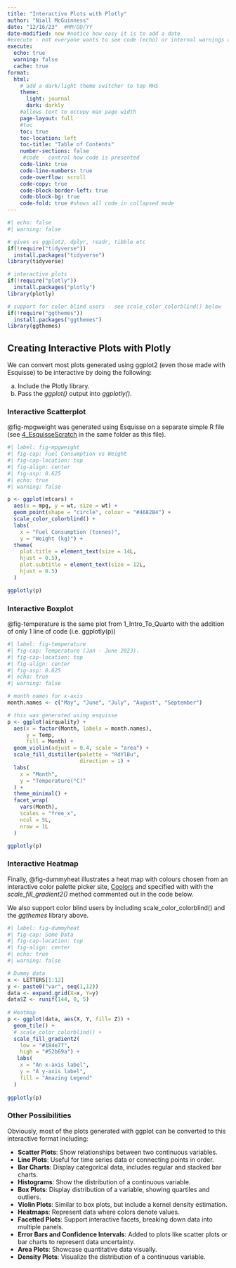 ```yaml
---
title: "Interactive Plots with Plotly"
author: "Niall McGuinness"
date: "12/16/23"  #MM/DD/YY
date-modified: now #notice how easy it is to add a date
#execute - not everyone wants to see code (echo) or internal warnings and we can also cache code output to speed up our render process - we can still override this in the code chunks (see below)
execute:
  echo: true
  warning: false
  cache: true
format: 
  html:
    # add a dark/light theme switcher to top RHS
    theme:            
      light: journal
      dark: darkly
    #allows text to occupy max page width
    page-layout: full 
    #toc
    toc: true
    toc-location: left
    toc-title: "Table of Contents"
    number-sections: false
     #code - control how code is presented
    code-link: true
    code-line-numbers: true
    code-overflow: scroll
    code-copy: true
    code-block-border-left: true
    code-block-bg: true
    code-fold: true #shows all code in collapsed mode
---
```



```r
#| echo: false
#| warning: false

# gives us ggplot2, dplyr, readr, tibble etc
if(!require("tidyverse"))
  install.packages("tidyverse")
library(tidyverse)

# interactive plots
if(!require("plotly"))
  install.packages("plotly")
library(plotly)

# support for color blind users - see scale_color_colorblind() below
if(!require("ggthemes"))
  install.packages("ggthemes")
library(ggthemes)

```

## Creating Interactive Plots with Plotly

We can convert most plots generated using ggplot2 (even those made with Esquisse) to be interactive by doing the following:

a. Include the Plotly library.
b. Pass the *ggplot()* output into *ggplotly()*.

### Interactive Scatterplot

@fig-mpgweight was generated using Esquisse on a separate simple R file (see  [4_EsquisseScratch](./4_EsquisseScratch.R) in the same folder as this file).

```r
#| label: fig-mpgweight
#| fig-cap: Fuel Consumption vs Weight
#| fig-cap-location: top
#| fig-align: center
#| fig-asp: 0.625
#| echo: true
#| warning: false

p <- ggplot(mtcars) +
  aes(x = mpg, y = wt, size = wt) +
  geom_point(shape = "circle", colour = "#4682B4") +
  scale_color_colorblind() +
  labs(
    x = "Fuel Consumption (tonnes)", 
    y = "Weight (kg)") +
  theme(
    plot.title = element_text(size = 14L,
    hjust = 0.5),
    plot.subtitle = element_text(size = 12L,
    hjust = 0.5)
  )

ggplotly(p) 
```

### Interactive Boxplot

@fig-temperature is the same plot from 1_Intro_To_Quarto with the addition of only 1 line of code (i.e. ggplotly(p))

```r
#| label: fig-temperature
#| fig-cap: Temperature (Jan - June 2023).
#| fig-cap-location: top
#| fig-align: center
#| fig-asp: 0.625
#| echo: true
#| warning: false

# month names for x-axis
month.names <- c("May", "June", "July", "August", "September")

# this was generated using esquisse
p <- ggplot(airquality) +
  aes(x = factor(Month, labels = month.names), 
      y = Temp, 
      fill = Month) +
  geom_violin(adjust = 0.4, scale = "area") +
  scale_fill_distiller(palette = "RdYlBu", 
                       direction = 1) +
  labs(
    x = "Month",
    y = "Temperature(°C)"
  ) +
  theme_minimal() +
  facet_wrap(
    vars(Month),
    scales = "free_x",
    ncol = 5L,
    nrow = 1L
  )

ggplotly(p)
```

### Interactive Heatmap

Finally, @fig-dummyheat illustrates a heat map with colours chosen from an interactive color palette picker site, [Coolors](https://coolors.co/palettes/trending) and specified with with the  *scale_fill_gradient2()* method commented out in the code below. 

We also support color blind users by including scale_color_colorblind() and the *ggthemes* library above.

```r
#| label: fig-dummyheat
#| fig-cap: Some Data
#| fig-cap-location: top
#| fig-align: center
#| echo: true
#| warning: false

# Dummy data
x <- LETTERS[1:12]
y <- paste0("var", seq(1,12))
data <- expand.grid(X=x, Y=y)
data$Z <- runif(144, 0, 5)
 
# Heatmap 
p <- ggplot(data, aes(X, Y, fill= Z)) + 
  geom_tile() +
  # scale_color_colorblind() +
  scale_fill_gradient2(
    low = "#184e77", 
    high = "#52b69a") + 
   labs(
    x = "An x-axis label",
    y = "A y-axis label",
    fill = "Amazing Legend"
  )
  
ggplotly(p)
```

### Other Possibilities 

Obviously, most of the plots generated with ggplot can be converted to this interactive format including:

- **Scatter Plots**: Show relationships between two continuous variables.
- **Line Plots**: Useful for time series data or connecting points in order.
- **Bar Charts**: Display categorical data, includes regular and stacked bar charts.
- **Histograms**: Show the distribution of a continuous variable.
- **Box Plots**: Display distribution of a variable, showing quartiles and outliers.
- **Violin Plots**: Similar to box plots, but include a kernel density estimation.
- **Heatmaps**: Represent data where colors denote values.
- **Facetted Plots**: Support interactive facets, breaking down data into multiple panels.
- **Error Bars and Confidence Intervals**: Added to plots like scatter plots or bar charts to represent data uncertainty.
- **Area Plots**: Showcase quantitative data visually.
- **Density Plots**: Visualize the distribution of a continuous variable.







